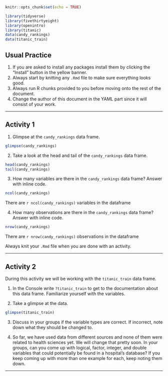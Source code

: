 ```{r setup, include=FALSE}
knitr::opts_chunk$set(echo = TRUE)
```


```{r message=FALSE}
library(tidyverse)
library(fivethirtyeight)
library(openintro)
library(titanic)
data(candy_rankings)
data(titanic_train)
```


## Usual Practice
1. If you are asked to install any packages install them by clicking the "Install" button in the yellow banner.
2. Always start by knitting any `.Rmd` file to make sure everything looks good. 
3. Always run R chunks provided to you before moving onto the rest of the document.
4. Change the author of this document in the YAML part since it will consist of your work.

---

## Activity 1

1. Glimpse at the `candy_rankings` data frame.

```{r}
glimpse(candy_rankings)
```



2. Take a look at the head and tail of the `candy_rankings` data frame. 

```{r}
head(candy_rankings)
tail(candy_rankings)
```


3. How many variables are there in the `candy_rankings` data frame? Answer with inline code.

```{r}
ncol(candy_rankings)
```


There are `r ncol(candy_rankings)` variables in the dataframe 

4. How many observations are there in the `candy_rankings` data frame? Answer with inline code.

```{r}
nrow(candy_rankings)
```

There are `r nrow(candy_rankings)` observations in the dataframe 

Always knit your `.Rmd` file when you are done with an activity. 

---

## Activity 2

During this activity we will be working with the `titanic_train` data frame.

1. In the Console write `?titanic_train` to get to the documentation about this data frame. Familiarize yourself with the variables.  

2. Take a glimpse at the data.   

```{r}
glimpse(titanic_train)
```


3. Discuss in your groups if the variable types are correct.
If incorrect, note down what they should be changed to.

4. So far, we have used data from different sources and none of them were related to health sciences yet. 
We will change that pretty soon. In your groups, can you come up with logical, factor, integer, and double variables that could potentially be found in a hospital's database? 
If you keep coming up with more than one example for each, keep noting them down.

---

